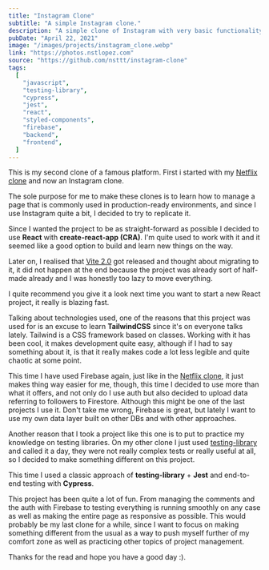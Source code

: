 ```yaml
---
title: "Instagram Clone"
subtitle: "A simple Instagram clone."
description: "A simple clone of Instagram with very basic functionality.  Made with React, TailwindCSS and Firebase. Including tests with testing-library, Jest and Cypress."
pubDate: "April 22, 2021"
image: "/images/projects/instagram_clone.webp"
link: "https://photos.nstlopez.com"
source: "https://github.com/nsttt/instagram-clone"
tags:
  [
    "javascript",
    "testing-library",
    "cypress",
    "jest",
    "react",
    "styled-components",
    "firebase",
    "backend",
    "frontend",
  ]
---
```


This is my second clone of a famous platform. First i started with my [Netflix clone](https://nstlopez.com/project/streaming-service) and now an Instagram clone.

The sole purpose for me to make these clones is to learn how to manage a page that is commonly used in production-ready environments, and since I use Instagram quite a bit, I decided to try to replicate it.

Since I wanted the project to be as straight-forward as possible I decided to use **React** with **create-react-app (CRA)**. I'm quite used to work with it and it seemed like a good option to build and learn new things on the way.

Later on, I realised that [Vite 2.0](https://dev.to/yyx990803/announcing-vite-2-0-2f0a) got released and thought about migrating to it, it did not happen at the end because the project was already sort of half-made already and I was honestly too lazy to move everything.

I quite recommend you give it a look next time you want to start a new React project, it really is blazing fast.

Talking about technologies used, one of the reasons that this project was used for is an excuse to learn **TailwindCSS** since it's on everyone talks lately. Tailwind is a CSS framework based on classes. Working with it has been cool, it makes development quite easy, although if I had to say something about it, is that it really makes code a lot less legible and quite chaotic at some point.

This time I have used Firebase again, just like in the [Netflix clone](https://nstlopez.com/project/streaming-service), it just makes thing way easier for me, though, this time I decided to use more than what it offers, and not only do I use auth but also decided to upload data referring to followers to Firestore. Although this might be one of the last projects I use it. Don't take me wrong, Firebase is great, but lately I want to use my own data layer built on other DBs and with other approaches.

Another reason that I took a project like this one is to put to practice my knowledge on testing libraries. On my other clone I just used [testing-library](https://testing-library.com/) and called it a day, they were not really complex tests or really useful at all, so I decided to make something different on this project.

This time I used a classic approach of **testing-library** + **Jest** and end-to-end testing with **Cypress**.

This project has been quite a lot of fun. From managing the comments and the auth with Firebase to testing everything is running smoothly on any case as well as making the entire page as responsive as possible. This would probably be my last clone for a while, since I want to focus on making something different from the usual as a way to push myself further of my comfort zone as well as practicing other topics of project management.

Thanks for the read and hope you have a good day :).
